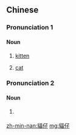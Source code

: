{{also|猫仔}}
==Chinese==
{{zh-forms|s=猫仔}}

===Pronunciation 1===
{{zh-pron
|c=maau1 zai2
|h=pfs=meu-é
|mn=niau-仔
|cat=n
}}

====Noun====
{{zh-noun}}

# {{lb|zh|Cantonese}} [[kitten]]
# {{lb|zh|Hakka|Min Nan}} [[cat]]

===Pronunciation 2===
{{zh-pron
|mn=bâ-仔
|cat=n
}}

====Noun====
{{zh-noun}}

# {{lb|zh|Min Nan}} {{rfdef|nan}} <!-- TDJ says 狸 (raccoon dog); Taihoa says 山貓 (bobcat or leopard cat); 果貍 (?); 貓 -->

[[zh-min-nan:貓仔]]
[[mg:貓仔]]